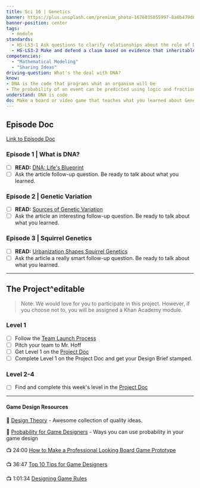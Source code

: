 ```yaml
---
title: Sci 16 | Genetics
banner: https://plus.unsplash.com/premium_photo-1676035055997-8a0b479d6e7e
banner-position: center
tags:
  - module
standards:
  - HS-LS3-1 Ask questions to clarify relationships about the role of DNA and chromosomes in coding the instructions for characteristic traits passed from parents to offspring.
  - HS-LS3-2 Make and defend a claim based on evidence that inheritable genetic variations may result from: (1) new genetic combinations through meiosis, (2) viable errors occurring during replication, and/or (3) mutations caused by environmental factors.
competencies:
  - "Mathematical Modeling"
  - "Sharing Ideas"
driving-question: What's the deal with DNA?
know:
- DNA is the code that programs what an organism will be
- The probability of an event can be predicted using logic and fractions
understand: DNA is code
do: Make a board or video game that teaches what you learned about Genetics
---
```


## Episode Doc
[Link to Episode Doc](https://docs.google.com/document/d/1rFrAR52rpRNDBNV-teNy8VvEBQ833-UhtTy5bdewj5g/edit)

### Episode 1 | What is DNA?
- [ ] **READ:** [DNA: Life's Blueprint](https://www.perplexity.ai/page/dna-life-s-blueprint-s2x8IlogSly0bdALJLCdHA)
- [ ] Ask the article follow-up question. Be ready to talk about what you learned.

### Episode 2 | Genetic Variation
- [ ] **READ:** [Sources of Genetic Variation](https://www.perplexity.ai/page/sources-of-genetic-variation-qEywODvZSR.DOdM.gnxgEA)
- [ ] Ask the article an interesting follow-up question. Be ready to talk about what you learned.

### Episode 3 | Squirrel Genetics
- [ ] **READ:** [Urbanization Shapes Squirrel Genetics](https://www.perplexity.ai/page/urbanization-shapes-squirrel-g-Hhw0H7gzT7.FRlQecItH1w)
- [ ] Ask the article a really smart follow-up question. Be ready to talk about what you learned.

---

## The Project^editable

> Note: We would love for you to participate in this project. However, if you choose not to, you will be assigned a Khan Academy module.

### Level 1

- [ ] Follow the [Team Launch Process](https://hoff.page/public/the+play+book/team+launch)
- [ ] Pitch your team to Mr. Hoff
- [ ] Get Level 1 on the [Project Doc](https://docs.google.com/document/d/1zOGJ7w0GUGhGuc_iArQd5Ca3OXDwZGmT-xoLyHY_Xzc/edit?usp=sharing)
- [ ] Complete Level 1 on the Project Doc and get your Design Brief stamped.

### Level 2-4

- [ ] Find and complete this week's level in the [Project Doc](https://docs.google.com/document/d/1zOGJ7w0GUGhGuc_iArQd5Ca3OXDwZGmT-xoLyHY_Xzc/edit?usp=sharing)

---

#### Game Design Resources
📑 [Design Theory](https://boardgamedesignlab.com/design-theory/) - Awesome collection of quality ideas.

📑 [Probability for Game Designers](https://www.leagueofgamemakers.com/probability-for-game-designers/) - Ways you can use probability in your game design

📺 24:00 [How to Make a Professional Looking Board Game Prototype](https://www.youtube.com/watch?v=f-VZCniz7Mw)

📺 36:47 [Top 10 Tips for Game Designers](https://www.youtube.com/watch?v=gqqYxa3vTnU)

📺 1:01:34 [Designing Game Rules](https://www.youtube.com/watch?v=vuThpe-Rgxs)
